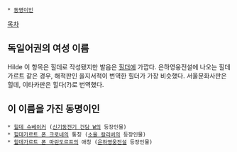  * [[동명이인]]

[[목차]]
== 독일어권의 여성 이름 ==
Hilde 이 항목은 힐데로 작성됐지만 발음은 [[힐더]]에 가깝다. 은하영웅전설에 나오는 힐데가르트 같은 경우, 해적판인 을지서적이 번역한 힐더가 가장 비슷했다. 서울문화사판은 힐데, 이타카판은 힐다(?)로 번역했다.

== 이 이름을 가진 동명이인 ==
 * [[힐데 슈베이커]] ([[신기동전기 건담 W]]의 등장인물)
 * [[힐데가르트 폰 크로네]]의 통칭 ([[소울 칼리버]]의 등장인물)
 * [[힐데가르트 폰 마린도르프]]의 애칭 ([[은하영웅전설]] 등장인물)
